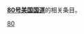 {{Cat main|80号美国国道}}
'''[[80号美国国道|80号美国国道]]'''的相关条目。
{{Commons cat|U.S. Route 80}}

[[Category:美國國道|80]]